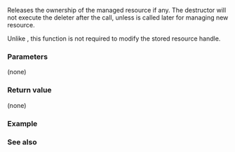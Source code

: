 {{cpp/experimental/unique_resource/title|release}}
{{cpp/experimental/unique_resource/navbar}}

{{ddcl | since=libfund_ts_3 |
void release() noexcept;
}}

Releases the ownership of the managed resource if any. The destructor will not execute the deleter after the call, unless {{lc|reset}} is called later for managing new resource.

Unlike {{lc|std::unique_ptr::release}}, this function is not required to modify the stored resource handle.

===Parameters===
(none)

===Return value===
(none)

===Example===
{{example}}

===See also===
{{dsc begin}}
{{dsc inc | cpp/memory/unique_ptr/dsc release}}
{{dsc end}}

{{langlinks|ja|zh}}